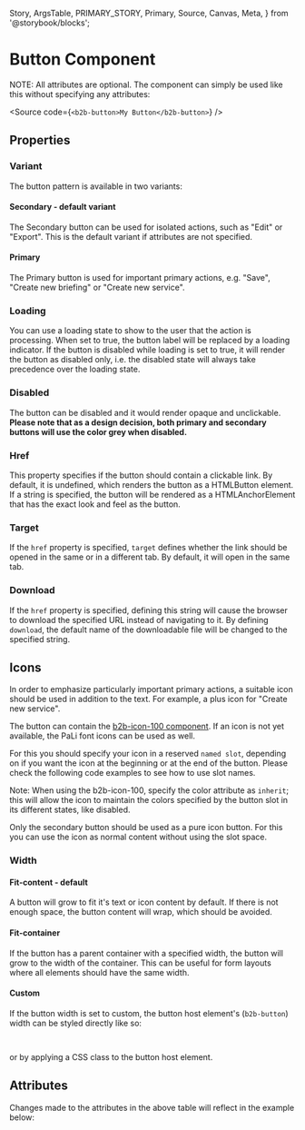   Story,
  ArgsTable,
  PRIMARY_STORY,
  Primary,
  Source,
  Canvas,
  Meta,
} from '@storybook/blocks';


<Meta of={ButtonStories} />

# Button Component

<Canvas of={ButtonStories.Primary} sourceState="shown" />

NOTE: All attributes are optional. The component can simply be used like this without specifying any attributes:

<Source code={`<b2b-button>My Button</b2b-button>`} />

## Properties

### Variant

The button pattern is available in two variants:

#### Secondary - default variant

The Secondary button can be used for isolated actions, such as "Edit" or "Export". This is the default variant if
attributes are not specified.

<Canvas of={ButtonStories.Secondary} />

#### Primary

The Primary button is used for important primary actions, e.g. "Save", "Create new briefing" or "Create new service".

<Canvas of={ButtonStories.Primary} />

### Loading

You can use a loading state to show to the user that the action is processing. When set to true, the button label
will be replaced by a loading indicator. If the button is disabled while loading is set to true, it will
render the button as disabled only, i.e. the disabled state will always take precedence over the loading state.

<Canvas of={ButtonStories.Loading} />

### Disabled

The button can be disabled and it would render opaque and unclickable. <strong>Please note that as a design decision,
both primary and secondary buttons will use the color grey when disabled. </strong>

<Canvas of={ButtonStories.Disabled} />

### Href

This property specifies if the button should contain a clickable link. By default, it is undefined, which renders the button
as a HTMLButton element. If a string is specified, the button will be rendered as a HTMLAnchorElement that has the exact look and feel
as the button.

### Target

If the `href` property is specified, `target` defines whether the link should be opened in the same or in a different tab. By default, it will
open in the same tab.

### Download

If the `href` property is specified, defining this string will cause the browser to download the specified URL instead of navigating to it. By
defining `download`, the default name of the downloadable file will be changed to the specified string.

## Icons

In order to emphasize particularly important primary actions, a suitable icon should be used in addition to the text.
For example, a plus icon for "Create new service".

The button can contain the [b2b-icon-100 component](?path=/docs/components-assets-icon--story-010-primary). If an
icon is not yet available, the PaLi font icons can be used as well.

For this you should specify your icon in a reserved `named slot`, depending on if you want the icon at the beginning or at
the end of the button. Please check the following code examples to see how to use slot names.

Note: When using the b2b-icon-100, specify the color attribute as `inherit`; this will allow the icon
to maintain the colors specified by the button slot in its different states, like disabled.

<Canvas of={ButtonStories.IconStart} />
<Canvas of={ButtonStories.IconEnd} />
<Canvas of={ButtonStories.PaliIcon} />

Only the secondary button should be used as a pure icon button. For this you can use the icon as normal content
without using the slot space.

<Canvas of={ButtonStories.IconOnly} />

### Width

#### Fit-content - default

A button will grow to fit it's text or icon content by default.
If there is not enough space, the button content will wrap, which should be avoided.

#### Fit-container

If the button has a parent container with a specified width, the button will grow to the width of the container.
This can be useful for form layouts where all elements should have the same width.

#### Custom

If the button width is set to custom, the button host element's (`b2b-button`) width can be styled directly like so:

```html
<b2b-button style="width: 200px"> Hello B2B Design System </b2b-button>
```

or by applying a CSS class to the button host element.

<Canvas of={ButtonStories.CustomWidth} />

## Attributes

<ArgsTable story={PRIMARY_STORY} />
Changes made to the attributes in the above table will reflect in the example below:
<Primary />

